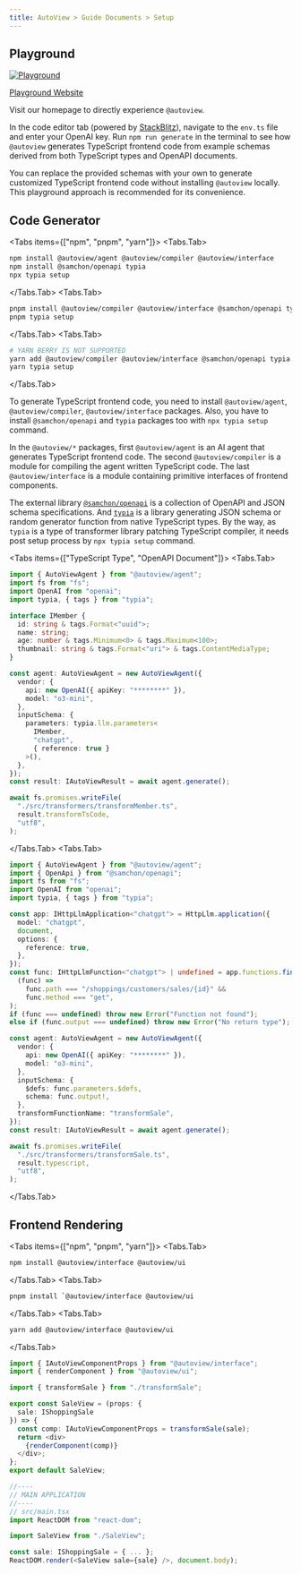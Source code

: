 ```yaml
---
title: AutoView > Guide Documents > Setup
---
```


## Playground
[![Playground](/images/docs/playground.png)](https://stackblitz.com/github/wrtnlabs/autoview-stackblitz-playground)

[Playground Website](https://stackblitz.com/github/wrtnlabs/autoview-stackblitz-playground)

Visit our homepage to directly experience `@autoview`.

In the code editor tab (powered by [StackBlitz](https://stackblitz.com)), navigate to the `env.ts` file and enter your OpenAI key. Run `npm run generate` in the terminal to see how `@autoview` generates TypeScript frontend code from example schemas derived from both TypeScript types and OpenAPI documents.

You can replace the provided schemas with your own to generate customized TypeScript frontend code without installing `@autoview` locally. This playground approach is recommended for its convenience.




## Code Generator
<Tabs items={["npm", "pnpm", "yarn"]}>
  <Tabs.Tab>
```bash filename="Terminal"
npm install @autoview/agent @autoview/compiler @autoview/interface 
npm install @samchon/openapi typia
npx typia setup
```
  </Tabs.Tab>
  <Tabs.Tab>
```bash filename="Terminal"
pnpm install @autoview/compiler @autoview/interface @samchon/openapi typia
pnpm typia setup
```
  </Tabs.Tab>
  <Tabs.Tab>
```bash filename="Terminal"
# YARN BERRY IS NOT SUPPORTED
yarn add @autoview/compiler @autoview/interface @samchon/openapi typia
yarn typia setup
```
  </Tabs.Tab>
</Tabs>

To generate TypeScript frontend code, you need to install `@autoview/agent`, `@autoview/compiler`, `@autoview/interface` packages. Also, you have to install `@samchon/openapi` and `typia` packages too with `npx typia setup` command.

In the `@autoview/*` packages, first `@autoview/agent` is an AI agent that generates TypeScript frontend code. The second `@autoview/compiler` is a module for compiling the agent written TypeScript code. The last `@autoview/interface` is a module containing primitive interfaces of frontend components.

The external library [`@samchon/openapi`](https://github.com/samchon/openapi) is a collection of OpenAPI and JSON schema specifications. And [`typia`](https://typia.io) is a library generating JSON schema or random generator function from native TypeScript types. By the way, as `typia` is a type of transformer library patching TypeScript compiler, it needs post setup process by `npx typia setup` command.

<Tabs items={["TypeScript Type", "OpenAPI Document"]}>
  <Tabs.Tab>
```typescript filename="src/generateTsType.ts" showLineNumbers copy
import { AutoViewAgent } from "@autoview/agent";
import fs from "fs";
import OpenAI from "openai";
import typia, { tags } from "typia";

interface IMember {
  id: string & tags.Format<"uuid">;
  name: string;
  age: number & tags.Minimum<0> & tags.Maximum<100>;
  thumbnail: string & tags.Format<"uri"> & tags.ContentMediaType;
}

const agent: AutoViewAgent = new AutoViewAgent({
  vendor: {
    api: new OpenAI({ apiKey: "********" }),
    model: "o3-mini",
  },
  inputSchema: {
    parameters: typia.llm.parameters<
      IMember, 
      "chatgpt", 
      { reference: true }
    >(),
  },
});
const result: IAutoViewResult = await agent.generate();

await fs.promises.writeFile(
  "./src/transformers/transformMember.ts",
  result.transformTsCode,
  "utf8",
);
```
  </Tabs.Tab>
  <Tabs.Tab>
```typescript filename="src/generateOpenApi.ts" showLineNumbers copy
import { AutoViewAgent } from "@autoview/agent";
import { OpenApi } from "@samchon/openapi";
import fs from "fs";
import OpenAI from "openai";
import typia, { tags } from "typia";

const app: IHttpLlmApplication<"chatgpt"> = HttpLlm.application({
  model: "chatgpt",
  document,
  options: {
    reference: true,
  },
});
const func: IHttpLlmFunction<"chatgpt"> | undefined = app.functions.find(
  (func) =>
    func.path === "/shoppings/customers/sales/{id}" && 
    func.method === "get",
);
if (func === undefined) throw new Error("Function not found");
else if (func.output === undefined) throw new Error("No return type");

const agent: AutoViewAgent = new AutoViewAgent({
  vendor: {
    api: new OpenAI({ apiKey: "********" }),
    model: "o3-mini",
  },
  inputSchema: {
    $defs: func.parameters.$defs,
    schema: func.output!,
  },
  transformFunctionName: "transformSale",
});
const result: IAutoViewResult = await agent.generate();

await fs.promises.writeFile(
  "./src/transformers/transformSale.ts",
  result.typescript,
  "utf8",
);
```
  </Tabs.Tab>
</Tabs>




## Frontend Rendering
<Tabs items={["npm", "pnpm", "yarn"]}>
  <Tabs.Tab>
```bash filename="Terminal"
npm install @autoview/interface @autoview/ui
```
  </Tabs.Tab>
  <Tabs.Tab>
```bash filename="Terminal"
pnpm install `@autoview/interface @autoview/ui
```
  </Tabs.Tab>
  <Tabs.Tab>
```bash filename="Terminal"
yarn add @autoview/interface @autoview/ui
```
  </Tabs.Tab>
</Tabs>

```typescript
import { IAutoViewComponentProps } from "@autoview/interface";
import { renderComponent } from "@autoview/ui";

import { transformSale } from "./transformSale";

export const SaleView = (props: {
  sale: IShoppingSale
}) => {
  const comp: IAutoViewComponentProps = transformSale(sale);
  return <div>
    {renderComponent(comp)}
  </div>;
};
export default SaleView;

//----
// MAIN APPLICATION
//----
// src/main.tsx
import ReactDOM from "react-dom";

import SaleView from "./SaleView";

const sale: IShoppingSale = { ... };
ReactDOM.render(<SaleView sale={sale} />, document.body);
```